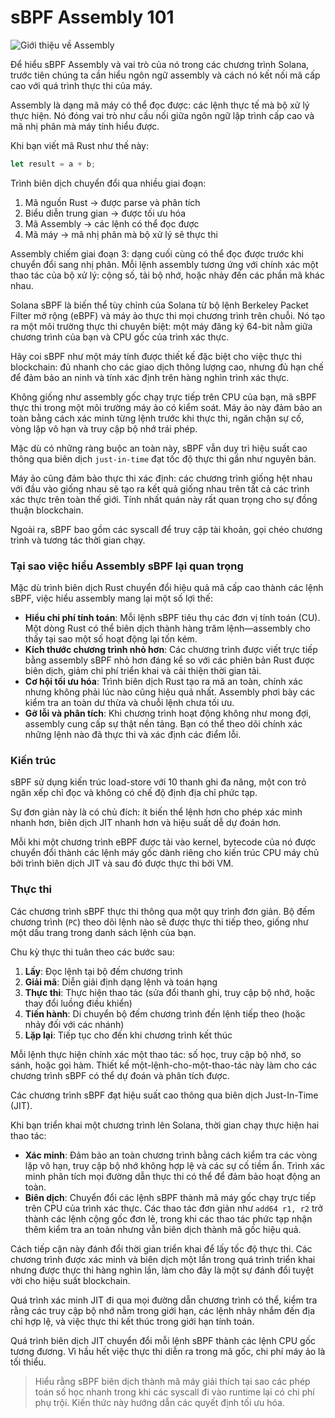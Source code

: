 
# sBPF Assembly 101

![Giới thiệu về Assembly](/graphics/course-banners/introduction-to-assembly.png)

Để hiểu sBPF Assembly và vai trò của nó trong các chương trình Solana, trước tiên chúng ta cần hiểu ngôn ngữ assembly và cách nó kết nối mã cấp cao với quá trình thực thi của máy.

<ArticleSection name="Ngôn ngữ Assembly" id="the-assembly-language" level="h2" />

Assembly là dạng mã máy có thể đọc được: các lệnh thực tế mà bộ xử lý thực hiện. Nó đóng vai trò như cầu nối giữa ngôn ngữ lập trình cấp cao và mã nhị phân mà máy tính hiểu được.

Khi bạn viết mã Rust như thế này:

```rust
let result = a + b;
```

Trình biên dịch chuyển đổi qua nhiều giai đoạn:
1. Mã nguồn Rust → được parse và phân tích
2. Biểu diễn trung gian → được tối ưu hóa
3. Mã Assembly → các lệnh có thể đọc được
4. Mã máy → mã nhị phân mà bộ xử lý sẽ thực thi

Assembly chiếm giai đoạn 3: dạng cuối cùng có thể đọc được trước khi chuyển đổi sang nhị phân. Mỗi lệnh assembly tương ứng với chính xác một thao tác của bộ xử lý: cộng số, tải bộ nhớ, hoặc nhảy đến các phần mã khác nhau.

<ArticleSection name="Máy ảo sBPF" id="the-sbpf-virtual-machine" level="h2" />

Solana sBPF là biến thể tùy chỉnh của Solana từ bộ lệnh Berkeley Packet Filter mở rộng (eBPF) và máy ảo thực thi mọi chương trình trên chuỗi. Nó tạo ra một môi trường thực thi chuyên biệt: một máy đăng ký 64-bit nằm giữa chương trình của bạn và CPU gốc của trình xác thực.

Hãy coi sBPF như một máy tính được thiết kế đặc biệt cho việc thực thi blockchain: đủ nhanh cho các giao dịch thông lượng cao, nhưng đủ hạn chế để đảm bảo an ninh và tính xác định trên hàng nghìn trình xác thực.

Không giống như assembly gốc chạy trực tiếp trên CPU của bạn, mã sBPF thực thi trong một môi trường máy ảo có kiểm soát. Máy ảo này đảm bảo an toàn bằng cách xác minh từng lệnh trước khi thực thi, ngăn chặn sự cố, vòng lặp vô hạn và truy cập bộ nhớ trái phép.

Mặc dù có những ràng buộc an toàn này, sBPF vẫn duy trì hiệu suất cao thông qua biên dịch `just-in-time` đạt tốc độ thực thi gần như nguyên bản.

Máy ảo cũng đảm bảo thực thi xác định: các chương trình giống hệt nhau với đầu vào giống nhau sẽ tạo ra kết quả giống nhau trên tất cả các trình xác thực trên toàn thế giới. Tính nhất quán này rất quan trọng cho sự đồng thuận blockchain.

Ngoài ra, sBPF bao gồm các syscall để truy cập tài khoản, gọi chéo chương trình và tương tác thời gian chạy.

### Tại sao việc hiểu Assembly sBPF lại quan trọng

Mặc dù trình biên dịch Rust chuyển đổi hiệu quả mã cấp cao thành các lệnh sBPF, việc hiểu assembly mang lại một số lợi thế:
- **Hiểu chi phí tính toán**: Mỗi lệnh sBPF tiêu thụ các đơn vị tính toán (CU). Một dòng Rust có thể biên dịch thành hàng trăm lệnh—assembly cho thấy tại sao một số hoạt động lại tốn kém.
- **Kích thước chương trình nhỏ hơn**: Các chương trình được viết trực tiếp bằng assembly sBPF nhỏ hơn đáng kể so với các phiên bản Rust được biên dịch, giảm chi phí triển khai và cải thiện thời gian tải.
- **Cơ hội tối ưu hóa**: Trình biên dịch Rust tạo ra mã an toàn, chính xác nhưng không phải lúc nào cũng hiệu quả nhất. Assembly phơi bày các kiểm tra an toàn dư thừa và chuỗi lệnh chưa tối ưu.
- **Gỡ lỗi và phân tích**: Khi chương trình hoạt động không như mong đợi, assembly cung cấp sự thật nền tảng. Bạn có thể theo dõi chính xác những lệnh nào đã thực thi và xác định các điểm lỗi.

### Kiến trúc

sBPF sử dụng kiến trúc load-store với 10 thanh ghi đa năng, một con trỏ ngăn xếp chỉ đọc và không có chế độ định địa chỉ phức tạp.

Sự đơn giản này là có chủ đích: ít biến thể lệnh hơn cho phép xác minh nhanh hơn, biên dịch JIT nhanh hơn và hiệu suất dễ dự đoán hơn.

Mỗi khi một chương trình eBPF được tải vào kernel, bytecode của nó được chuyển đổi thành các lệnh máy gốc dành riêng cho kiến trúc CPU máy chủ bởi trình biên dịch JIT và sau đó được thực thi bởi VM.

### Thực thi

Các chương trình sBPF thực thi thông qua một quy trình đơn giản. Bộ đếm chương trình (`PC`) theo dõi lệnh nào sẽ được thực thi tiếp theo, giống như một dấu trang trong danh sách lệnh của bạn.

Chu kỳ thực thi tuân theo các bước sau:
1. **Lấy**: Đọc lệnh tại bộ đếm chương trình
2. **Giải mã**: Diễn giải định dạng lệnh và toán hạng
3. **Thực thi**: Thực hiện thao tác (sửa đổi thanh ghi, truy cập bộ nhớ, hoặc thay đổi luồng điều khiển)
4. **Tiến hành**: Di chuyển bộ đếm chương trình đến lệnh tiếp theo (hoặc nhảy đối với các nhánh)
5. **Lặp lại**: Tiếp tục cho đến khi chương trình kết thúc

Mỗi lệnh thực hiện chính xác một thao tác: số học, truy cập bộ nhớ, so sánh, hoặc gọi hàm. Thiết kế một-lệnh-cho-một-thao-tác này làm cho các chương trình sBPF có thể dự đoán và phân tích được.

<ArticleSection name="Quy trình biên dịch JIT" id="the-jit-compiler-pipeline" level="h2" />

Các chương trình sBPF đạt hiệu suất cao thông qua biên dịch Just-In-Time (JIT).

Khi bạn triển khai một chương trình lên Solana, thời gian chạy thực hiện hai thao tác:
- **Xác minh**: Đảm bảo an toàn chương trình bằng cách kiểm tra các vòng lặp vô hạn, truy cập bộ nhớ không hợp lệ và các sự cố tiềm ẩn. Trình xác minh phân tích mọi đường dẫn thực thi có thể để đảm bảo hoạt động an toàn.
- **Biên dịch**: Chuyển đổi các lệnh sBPF thành mã máy gốc chạy trực tiếp trên CPU của trình xác thực. Các thao tác đơn giản như `add64 r1, r2` trở thành các lệnh cộng gốc đơn lẻ, trong khi các thao tác phức tạp nhận thêm kiểm tra an toàn nhưng vẫn biên dịch thành mã gốc hiệu quả.

Cách tiếp cận này đánh đổi thời gian triển khai để lấy tốc độ thực thi. Các chương trình được xác minh và biên dịch một lần trong quá trình triển khai nhưng được thực thi hàng nghìn lần, làm cho đây là một sự đánh đổi tuyệt vời cho hiệu suất blockchain.

Quá trình xác minh JIT đi qua mọi đường dẫn chương trình có thể, kiểm tra rằng các truy cập bộ nhớ nằm trong giới hạn, các lệnh nhảy nhắm đến địa chỉ hợp lệ, và việc thực thi kết thúc trong giới hạn tính toán.

Quá trình biên dịch JIT chuyển đổi mỗi lệnh sBPF thành các lệnh CPU gốc tương đương. Vì hầu hết việc thực thi diễn ra trong mã gốc, chi phí máy ảo là tối thiểu.

> Hiểu rằng sBPF biên dịch thành mã máy giải thích tại sao các phép toán số học nhanh trong khi các syscall đi vào runtime lại có chi phí phụ trội. Kiến thức này hướng dẫn các quyết định tối ưu hóa.